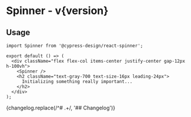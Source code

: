

<h1>Spinner<span className="text-lg font-normal"> - v{version}</span></h1>

<Meta title="Spinner" component={Spinner} />

<Canvas>
  <Story name="Spinner">
    <Spinner />
  </Story>
</Canvas>

<ArgsTable />

## Usage

```tsx
import Spinner from '@cypress-design/react-spinner';

export default () => (
  <div className="flex flex-col items-center justify-center gap-12px h-100vh">
    <Spinner />
    <h2 className="text-gray-700 text-size-16px leading-24px">
      Initializing something really important...
    </h2>
  </div>
);
```

<Description>
  {changelog.replace(/^# .+/, '## Changelog')}
</Description>
